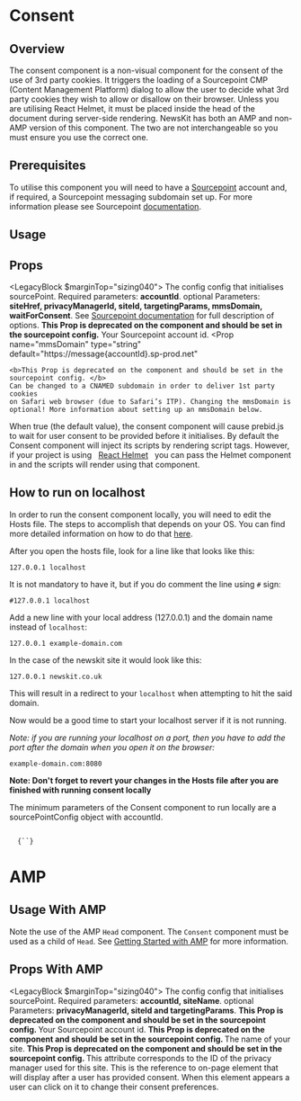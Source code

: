 

# Consent

## Overview

The consent component is a non-visual component for the consent of the use of 3rd party cookies. It triggers the loading of a Sourcepoint CMP (Content Management Platform) dialog to allow the user to decide what 3rd party cookies they wish to allow or disallow on their browser. Unless you are utilising React Helmet, it must be placed inside the head of the document during server-side rendering. NewsKit has both an AMP and non-AMP version of this component. The two are not interchangeable so you must ensure you use the correct one.

## Prerequisites

To utilise this component you will need to have a [Sourcepoint](https://www.sourcepoint.com) account and, if required, a Sourcepoint messaging subdomain set up. For more information please see Sourcepoint [documentation](https://documentation.sourcepoint.com/web-implementation/sourcepoint-set-up-and-configuration-v2).

## Usage

<CodeFromFile path="examples/consent.tsx" />

## Props

<LegacyBlock $marginTop="sizing040">
  <Prop name='sourcePointConfig' type="SourcePointConfigProps"  required>
    The config config that initialises sourcePoint.
    Required parameters: <b>accountId</b>.
    optional Parameters: <b>siteHref, privacyManagerId, siteId, targetingParams, mmsDomain, waitForConsent</b>. See <a href="https://documentation.sourcepoint.com/web-implementation/sourcepoint-set-up-and-configuration-v2">Sourcepoint documentation</a> for full description of options.
  </Prop>
  <Prop name="accountId" type="string">
    <b>This Prop is deprecated on the component and should be set in the sourcepoint config.</b> Your Sourcepoint account id.
  </Prop>
  <Prop
    name="mmsDomain"
    type="string"
    default="https://message{accountId}.sp-prod.net"
  >
    <b>This Prop is deprecated on the component and should be set in the sourcepoint config. </b>
    Can be changed to a CNAMED subdomain in order to deliver 1st party cookies
    on Safari web browser (due to Safari’s ITP). Changing the mmsDomain is
    optional! More information about setting up an mmsDomain below.
  </Prop>
  <Prop name="waitForConsent" type="boolean" default="true">
    When true (the default value), the consent component will cause prebid.js to
    wait for user consent to be provided before it initialises.
  </Prop>
  <Prop name="reactHelmet" type="react-helmet Helmet Component">
    By default the Consent component will inject its scripts by rendering script
    tags. However, if your project is using &nbsp;
    <a href="https://www.npmjs.com/package/react-helmet" target="_blank">React Helmet</a>
    &nbsp; you can pass the Helmet
    component in and the scripts will render using that component.
  </Prop>
</LegacyBlock>

## How to run on localhost

In order to run the consent component locally, you will need to edit the Hosts file.
The steps to accomplish that depends on your OS.
You can find more detailed information on how to do that
[here](https://www.howtogeek.com/howto/27350/beginner-geek-how-to-edit-your-hosts-file/).

After you open the hosts file, look for a line like that looks like this:

`127.0.0.1 localhost`

 It is not mandatory to have it, but if you do comment the line using `#` sign:

`#127.0.0.1 localhost`

Add a new line with your local address (127.0.0.1) and the domain name instead of `localhost`:

`127.0.0.1 example-domain.com`

In the case of the newskit site it would look like this:

`127.0.0.1 newskit.co.uk`

This will result in a redirect to your `localhost` when attempting to hit the said domain.

Now would be a good time to start your localhost server if it is not running.

*Note: if you are running your localhost on a port, then you have to add the port after the domain when you open it on the browser:*

`example-domain.com:8080`

**Note: Don't forget to revert your changes in the Hosts file after you are finished with running consent locally**

The minimum parameters of the Consent component to run locally are a sourcePointConfig object with accountId.

<Code>
  {`<Consent
    sourcePointConfig={{
      accountId: accountId,
    }}
  />`}
</Code>



# AMP

## Usage With AMP

Note the use of the AMP `Head` component. The `Consent` component must be used as a child of `Head`. See [Getting Started with AMP](/guides/getting-started-amp) for more information.

<CodeFromFile path="examples/amp/consent.tsx" />

## Props With AMP

<LegacyBlock $marginTop="sizing040">
  <Prop name='sourcePointConfig' type="SourcePointConfigProps" required>
    The config config that initialises sourcePoint.
    Required parameters: <b>accountId, siteName</b>.
    optional Parameters: <b>privacyManagerId, siteId and targetingParams</b>.
  </Prop>
   <Prop name="accountId" type="string">
    <b>This Prop is deprecated on the component and should be set in the sourcepoint config. </b>Your Sourcepoint account id.
  </Prop>
  <Prop name="siteName" type="string">
    <b>This Prop is deprecated on the component and should be set in the sourcepoint config. </b>The name of your site.
  </Prop>
  <Prop name="privacyManagerId" type="string">
    <b>This Prop is deprecated on the component and should be set in the sourcepoint config. </b> This attribute corresponds to the ID of the privacy manager used for this
    site.
  </Prop>
  <Prop name="postPromptUI" type="string" default="privacy-settings-prompt">
    This is the reference to on-page element that will display after a user has
    provided consent. When this element appears a user can click on it to change
    their consent preferences.
  </Prop>
</LegacyBlock>
